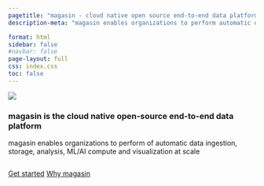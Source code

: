 ```yaml
---
pagetitle: "magasin - cloud native open source end-to-end data platform"
description-meta: "magasin enables organizations to perform automatic data ingestion, storage, analysis, ML/AI compute and visualization at scale"

format: html
sidebar: false
#navbar: false
page-layout: full
css: index.css
toc: false
---
```

::: {.hero .text-center}
![](images/magasin-logo-beta.svg)

<h3>magasin is the cloud native open-source end-to-end data platform</h3>
<p>magasin enables organizations to perform of automatic data ingestion, storage, analysis, ML/AI compute and visualization at scale</p>
<img src="images/enabling-capabilities.png" alt="">


::: {.hero-buttons}
[Get started](get-started/index.qmd){.btn-action-primary .btn-action .btn .btn-primary .btn-lg role="button"} 
[Why magasin](get-started/index.qmd){.btn-action-primary .btn .btn-outline-primary .btn-lg role="button"}
::: 

:::